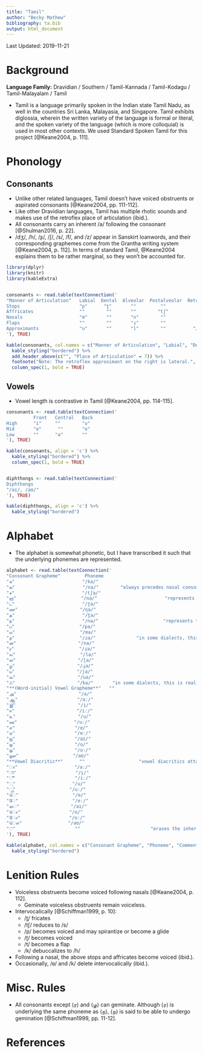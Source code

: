 ---
title: "Tamil"
author: "Becky Mathew"
bibliography: ta.bib
output: html_document
---

Last Updated: 2019-11-21

# Background

**Language Family:** Dravidian / Southern / Tamil-Kannada / Tamil-Kodagu / Tamil-Malayalam / Tamil

* Tamil is a language primarily spoken in the Indian state Tamil Nadu, as well in the countries Sri Lanka, Malayasia, and Singapore. Tamil exhibits diglossia, wherein the written variety of the language is formal or literal, and the spoken variety of the language (which is more colloquial) is used in most other contexts. We used Standard Spoken Tamil for this project [@Keane2004, p. 111].

# Phonology

## Consonants

* Unlike other related languages, Tamil doesn't have voiced obstruents or aspirated consonants [@Keane2004, pp. 111-112].
* Like other Dravidian languages, Tamil has multiple rhotic sounds and makes use of the retroflex place of articulation (ibid.).
* All consonants carry an inherent /a/ following the consonant [@Shulman2016, p. 22].
* /dʒ/, /h/, /ʂ/, /ʃ/, /s/, /f/, and /z/ appear in Sanskirt loanwords, and their corresponding graphemes come from the Grantha writing system [@Keane2004, p. 112]. In terms of standard Tamil, @Keane2004 explains them to be rather marginal, so they won't be accounted for.

```{r echo=FALSE, message=FALSE, warning=FALSE, results = 'asis'}

library(dplyr)
library(knitr)
library(kableExtra)


consonants <- read.table(textConnection('
"Manner of Articulation"   Labial  Dental  Alveolar  Postalveolar  Retroflex  Palatal   Velar
Stops                      "p"      "t̪"       ""         ""            "ʈ"      ""       "k"
Affricates                 ""        ""       ""        "tʃ"           ""       ""       ""  
Nasals                     "m"       ""       "n"        ""            "ɳ"      ""       ""  
Flaps                      ""        ""       "ɾ"        ""            ""       ""       ""  
Approximants               "ʋ"       ""       "l"        ""          "ɻ  ɭ"     "j"      ""  
'), TRUE)

kable(consonants, col.names = c("Manner of Articulation", "Labial", "Dental", "Alveolar", "Postalveolar", "Retroflex", "Palatal", "Velar"), align = 'c') %>%
  kable_styling("bordered") %>%
  add_header_above(c("", "Place of Articulation" = 7)) %>%
  footnote("Note: The retroflex approximant on the right is lateral.", general_title = "") %>%
  column_spec(1, bold = TRUE)
```

## Vowels

* Vowel length is contrastive in Tamil [@Keane2004, pp. 114-115].

```{r echo=FALSE, message=FALSE, warning=FALSE, results = 'asis'}
consonants <- read.table(textConnection('
          Front   Central   Back
High      "i"     ""        "u"
Mid       "e"      ""       "o"
Low       ""      "a"       ""
'), TRUE)

kable(consonants, align = 'c') %>%
  kable_styling("bordered") %>%
  column_spec(1, bold = TRUE)


diphthongs <- read.table(textConnection('
Diphthongs
"/aɪ/, /aʊ/"
'), TRUE)

kable(diphthongs, align = 'c') %>%
  kable_styling("bordered")
```

# Alphabet

* The alphabet is somewhat phonetic, but I have transcribed it such that the underlying phonemes are represented.

```{r echo=FALSE, message=FALSE, warning=FALSE, results = 'asis'}

alphabet <- read.table(textConnection('
"Consonant Grapheme"         Phoneme                                   Comment
"க"                         "/ka/"                                      ""
"ங"                         "/na/"        "always precedes nasal consonants; represents the allophone [ŋ]"
"ச"                         "/tʃa/"                                     ""
"ஞ"                        "/na/"                         "represents the allophone [ɲ]"
"ட"                         "/ʈa/"                                      ""
"ண"                       "/ɳa/"                                       ""
"த"                         "/t̪a/"                                      ""
"ந"                         "/na/"                        "represents the allophone [n̪]"
"ப"                        "/pa/"                                       ""
"ம"                        "/ma/"                                       ""
"ற"                        "/ɾa/"               "in some dialects, this is realized as a trill [r]"
"ன"                       "/na/"                                       ""
"ர"                        "/ɾa/"                                       ""
"ல"                        "/la/"                                      ""
"ள"                       "/ɭa/"                                       ""
"ழ"                       "/ɻa/"                                       ""
"ய"                       "/ja/"                                       ""
"வ"                       "/ʋa/"                                       ""
"ஃ"                       "/ka/"       "in some dialects, this is realized as [x], but in Standard Spoken Tamil, [x] is an allophone of /k/ (often used to show aspiration from English loanwords)"
"**(Word-initial) Vowel Grapheme**"   ""                                 ""
"அ"                       "/a/"                                         ""
"ஆ"                      "/aː/"                                         ""
"இ"                       "/i/"                                         ""
"ஈ"                       "/iː/"                                        ""
"உ"                       "/u/"                                         ""
"ஊ"                     "/uː/"                                         ""
"எ"                      "/e/"                                          ""
"ஏ"                      "/eː/"                                         ""
"ஐ"                      "/aɪ/"                                         ""
"ஒ"                      "/o/"                                          ""
"ஓ"                      "/oː/"                                         ""
"ஔ"                    "/aʊ/"                                         ""
"**Vowel Diacritic**"      ""                    "vowel diacritics attach to consonants, changing the inherent /a/ to different vowels"
"ா"                     "/aː/"                                          ""
"ி"                      "/i/"                                           ""
"ீ"                      "/iː/"                                          ""
"ு"                     "/u/"                                           ""
"ூ"                    "/uː/"                                          ""
"ெ"                    "/e/"                                           ""
"ே"                    "/eː/"                                          ""
"ை"                   "/aɪ/"                                          ""
"ொ"                  "/o/"                                           ""
"ோ"                  "/oː/"                                          ""
"ௌ"                 "/aʊ/"                                          ""
"்"                      ""                          "erases the inherent vowel /a/ after a consonant"
'), TRUE)

kable(alphabet, col.names = c("Consonant Grapheme", "Phoneme", "Comment"), align = 'c') %>%
  kable_styling("bordered")
```  

# Lenition Rules

* Voiceless obstruents become voiced following nasals [@Keane2004, p. 112].
    - Geminate voiceless obstruents remain voiceless.
* Intervocalically [@Schiffman1999, p. 10]:
    - /t̪/ fricates
    - /tʃ/ reduces to /s/
    - /p/ becomes voiced and may spirantize or become a glide
    - /ʈ/ becomes voiced
    - /t/ becomes a flap
    - /k/ debuccalizes to /h/
* Following a nasal, the above stops and affricates become voiced (ibid.).
* Occasionally, /ʋ/ and /k/ delete intervocalically (ibid.).

# Misc. Rules

* All consonants except ⟨ர⟩ and ⟨ழ⟩ can geminate. Although ⟨ர⟩ is underlying the same phoneme as ⟨ற⟩, ⟨ற⟩ is said to be able to undergo gemination [@Schiffman1999, pp. 11-12].

# References
